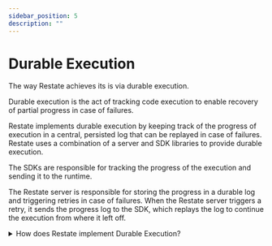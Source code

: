 ```yaml
---
sidebar_position: 5
description: ""
---
```



# Durable Execution


The way Restate achieves its  is via durable execution.

Durable execution is the act of tracking code execution to enable recovery of partial progress in case of failures.

Restate implements durable execution by keeping track of the progress of execution in a central, persisted log that can be replayed in case of failures.
Restate uses a combination of a server and SDK libraries to provide durable execution.

The SDKs are responsible for tracking the progress of the execution and sending it to the runtime.

The Restate server is responsible for storing the progress in a durable log and triggering retries in case of failures.
When the Restate server triggers a retry, it sends the progress log to the SDK, which replays the log to continue the execution from where it left off.


<DurableExecutionAnimation/>

<details>
<summary>How does Restate implement Durable Execution?</summary>

The animation above shows Durable Execution during a failure-free scenario.
Each incoming request gets persisted by the Restate Server.
The server creates a new journal and adds the request details to it.

Then the server invokes the handler that was specified in the request.
The server knows on which endpoint the handler is served because the handlers on that endpoint were registered in Restate earlier on (see [Registration](/operate/registration)).

The handler starts executing. Every time the code uses the Restate context `ctx`, the SDK notifies the Restate server of the execution of this action.
The Restate server then adds this action as a new entry to the journal.
Once an action has made it into the journal, it will never get re-executed on retries but just resolved with the journaled result.

RPC calls to other services also go via Restate. You can see that when the CartService invokes the TicketService to reserve the ticket, the request gets proxied by Restate.
This request again gets persisted and leads to the creation of a new journal in the Restate server.
Restate executes the TicketService reserve handler and then proxies the response again back to the CartService.
The CartService receives the response and continues execution until it has finally succeeded.

In case of a failure (e.g. timeout,  infrastructure crash, network glitch), Restate will retry the execution by invoking the handler again and sending over the latest version of the journal.
The handler then starts executing again and whenever it encounters an action on the Restate context, it will skip execution and will inject the response it finds in the journal.
This way the handler can recover up to the point where it crashed.

This mechanism is also used for efficiency gains when running on function-as-a-service (FaaS) platform such as AWS Lambda.
If the cart service would be deployed on a FaaS platform, then Restate would let the function suspend whenever it is waiting for something that gets managed by Restate (e.g. RPC, timers, awakeables).
Once Restate has received the response or once the timer has fired, Restate reinvokes the function, sends over the partial journal and lets the code execution continue where it left off.
</details>